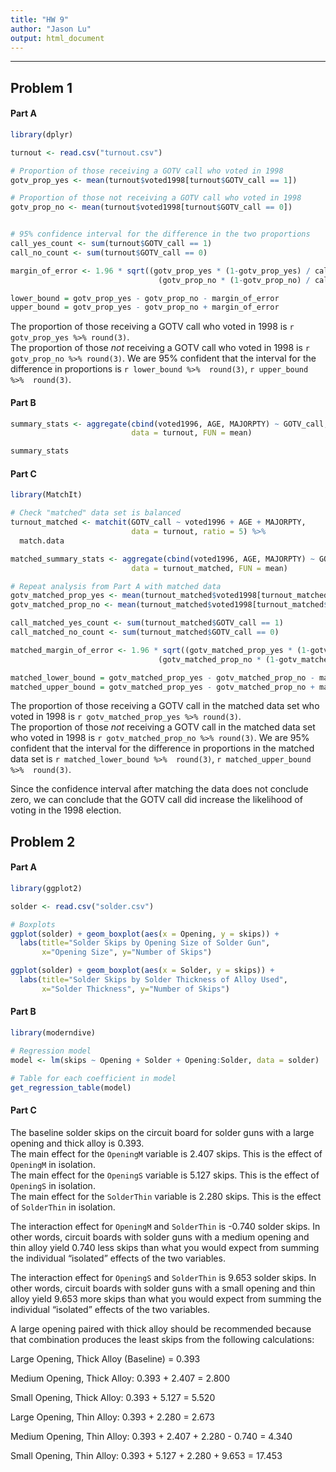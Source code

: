 ```yaml
---
title: "HW 9"
author: "Jason Lu"
output: html_document
---
```




***

## **Problem 1**

#### **Part A**

```r
library(dplyr)

turnout <- read.csv("turnout.csv")

# Proportion of those receiving a GOTV call who voted in 1998
gotv_prop_yes <- mean(turnout$voted1998[turnout$GOTV_call == 1])

# Proportion of those not receiving a GOTV call who voted in 1998
gotv_prop_no <- mean(turnout$voted1998[turnout$GOTV_call == 0])


# 95% confidence interval for the difference in the two proportions
call_yes_count <- sum(turnout$GOTV_call == 1)
call_no_count <- sum(turnout$GOTV_call == 0)

margin_of_error <- 1.96 * sqrt((gotv_prop_yes * (1-gotv_prop_yes) / call_yes_count) + 
                                 (gotv_prop_no * (1-gotv_prop_no) / call_no_count))

lower_bound = gotv_prop_yes - gotv_prop_no - margin_of_error
upper_bound = gotv_prop_yes - gotv_prop_no + margin_of_error
```

The proportion of those receiving a GOTV call who voted in 1998 is 
`r gotv_prop_yes %>% round(3)`.  
The proportion of those *not* receiving a GOTV call who voted in 1998 is 
`r gotv_prop_no %>% round(3)`.
We are 95% confident that the interval for the difference in proportions is 
`r lower_bound %>%  round(3)`, `r upper_bound %>%  round(3)`.  

#### **Part B**

```r
summary_stats <- aggregate(cbind(voted1996, AGE, MAJORPTY) ~ GOTV_call, 
                           data = turnout, FUN = mean)

summary_stats
```

#### **Part C**
```r
library(MatchIt)

# Check "matched" data set is balanced 
turnout_matched <- matchit(GOTV_call ~ voted1996 + AGE + MAJORPTY, 
                           data = turnout, ratio = 5) %>% 
  match.data

matched_summary_stats <- aggregate(cbind(voted1996, AGE, MAJORPTY) ~ GOTV_call, 
                           data = turnout_matched, FUN = mean)

# Repeat analysis from Part A with matched data
gotv_matched_prop_yes <- mean(turnout_matched$voted1998[turnout_matched$GOTV_call == 1])
gotv_matched_prop_no <- mean(turnout_matched$voted1998[turnout_matched$GOTV_call == 0])

call_matched_yes_count <- sum(turnout_matched$GOTV_call == 1)
call_matched_no_count <- sum(turnout_matched$GOTV_call == 0)

matched_margin_of_error <- 1.96 * sqrt((gotv_matched_prop_yes * (1-gotv_matched_prop_yes) / call_matched_yes_count) + 
                                 (gotv_matched_prop_no * (1-gotv_matched_prop_no) / call_matched_no_count))

matched_lower_bound = gotv_matched_prop_yes - gotv_matched_prop_no - matched_margin_of_error
matched_upper_bound = gotv_matched_prop_yes - gotv_matched_prop_no + matched_margin_of_error
```

The proportion of those receiving a GOTV call in the matched data set who voted in 1998 is 
`r gotv_matched_prop_yes %>% round(3)`.  
The proportion of those *not* receiving a GOTV call in the matched data set who voted in 1998 is 
`r gotv_matched_prop_no %>% round(3)`.
We are 95% confident that the interval for the difference in proportions in the matched data set is 
`r matched_lower_bound %>%  round(3)`, `r matched_upper_bound %>%  round(3)`.  

Since the confidence interval after matching the data does not conclude zero, we 
can conclude that the GOTV call did increase the likelihood of voting in the 
1998 election.  

## **Problem 2**

#### **Part A**
```r
library(ggplot2)

solder <- read.csv("solder.csv")

# Boxplots
ggplot(solder) + geom_boxplot(aes(x = Opening, y = skips)) +
  labs(title="Solder Skips by Opening Size of Solder Gun",
       x="Opening Size", y="Number of Skips")

ggplot(solder) + geom_boxplot(aes(x = Solder, y = skips)) +
  labs(title="Solder Skips by Solder Thickness of Alloy Used",
       x="Solder Thickness", y="Number of Skips")
```

#### **Part B**
```r
library(moderndive)

# Regression model
model <- lm(skips ~ Opening + Solder + Opening:Solder, data = solder)

# Table for each coefficient in model
get_regression_table(model)
```

#### **Part C**
The baseline solder skips on the circuit board for solder guns with a large opening 
and thick alloy is 0.393.  
The main effect for the `OpeningM` variable is 2.407 skips. This is the effect of 
`OpeningM` in isolation.  
The main effect for the `OpeningS` variable is 5.127 skips. This is the effect of 
`OpeningS` in isolation.  
The main effect for the `SolderThin` variable is 2.280 skips. This is the effect of 
`SolderThin` in isolation.  

The interaction effect for `OpeningM` and `SolderThin` is -0.740 solder skips. 
In other words, circuit boards with solder guns with a medium opening and thin alloy 
yield 0.740 less skips than what you would expect from summing the individual 
“isolated” effects of the two variables.  

The interaction effect for `OpeningS` and `SolderThin` is 9.653 solder skips. 
In other words, circuit boards with solder guns with a small opening and thin alloy 
yield 9.653 more skips than what you would expect from summing the individual 
“isolated” effects of the two variables.  

A large opening paired with thick alloy should be recommended because that combination 
produces the least skips from the following calculations:  

Large Opening, Thick Alloy (Baseline) = 0.393

Medium Opening, Thick Alloy:
0.393 + 2.407 = 2.800

Small Opening, Thick Alloy:
0.393 + 5.127 = 5.520

Large Opening, Thin Alloy:
0.393 + 2.280 = 2.673

Medium Opening, Thin Alloy:
0.393 + 2.407 + 2.280 - 0.740 = 4.340

Small Opening, Thin Alloy:
0.393 + 5.127 + 2.280 + 9.653 = 17.453






